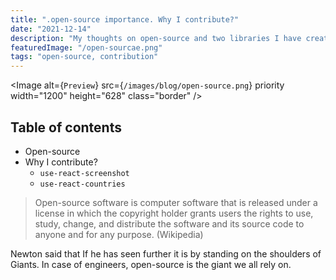 ```yaml
---
title: ".open-source importance. Why I contribute?"
date: "2021-12-14"
description: "My thoughts on open-source and two libraries I have created: `use-react-screenshot` and `use-react-countries`."
featuredImage: "/open-sourcae.png"
tags: "open-source, contribution"
---
```


<Image
  alt={`Preview`}
  src={`/images/blog/open-source.png`}
  priority
  width="1200"
  height="628"
  class="border"
/>

## Table of contents

- Open-source
- Why I contribute?
  - `use-react-screenshot`
  - `use-react-countries`

> Open-source software is computer software that is released under a
> license in which the copyright holder grants users the rights to use,
> study, change, and distribute the software and its source code to
> anyone and for any purpose. (Wikipedia)

Newton said that If he has seen further it is by standing on the
shoulders of Giants. In case of engineers, open-source is the giant
we all rely on.

